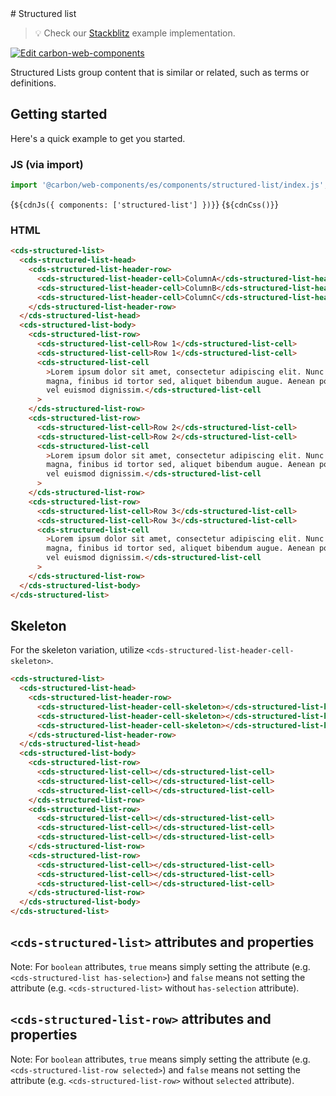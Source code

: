 
<Meta of={StructuredList} />
# Structured list

> 💡 Check our
> [Stackblitz](https://stackblitz.com/github/carbon-design-system/carbon-for-ibm-dotcom/tree/main/packages/web-components/examples/stackblitz/basic/components/structured-list)
> example implementation.

[![Edit carbon-web-components](https://developer.stackblitz.com/img/open_in_stackblitz.svg)](https://stackblitz.com/github/carbon-design-system/carbon-for-ibm-dotcom/tree/main/packages/carbon-web-components/examples/stackblitz/basic/components/structured-list)

Structured Lists group content that is similar or related, such as terms or
definitions.

## Getting started

Here's a quick example to get you started.

### JS (via import)

```javascript
import '@carbon/web-components/es/components/structured-list/index.js';
```

<Markdown>{`${cdnJs({ components: ['structured-list'] })}`}</Markdown>
<Markdown>{`${cdnCss()}`}</Markdown>

### HTML

```html
<cds-structured-list>
  <cds-structured-list-head>
    <cds-structured-list-header-row>
      <cds-structured-list-header-cell>ColumnA</cds-structured-list-header-cell>
      <cds-structured-list-header-cell>ColumnB</cds-structured-list-header-cell>
      <cds-structured-list-header-cell>ColumnC</cds-structured-list-header-cell>
    </cds-structured-list-header-row>
  </cds-structured-list-head>
  <cds-structured-list-body>
    <cds-structured-list-row>
      <cds-structured-list-cell>Row 1</cds-structured-list-cell>
      <cds-structured-list-cell>Row 1</cds-structured-list-cell>
      <cds-structured-list-cell
        >Lorem ipsum dolor sit amet, consectetur adipiscing elit. Nunc dui
        magna, finibus id tortor sed, aliquet bibendum augue. Aenean posuere sem
        vel euismod dignissim.</cds-structured-list-cell
      >
    </cds-structured-list-row>
    <cds-structured-list-row>
      <cds-structured-list-cell>Row 2</cds-structured-list-cell>
      <cds-structured-list-cell>Row 2</cds-structured-list-cell>
      <cds-structured-list-cell
        >Lorem ipsum dolor sit amet, consectetur adipiscing elit. Nunc dui
        magna, finibus id tortor sed, aliquet bibendum augue. Aenean posuere sem
        vel euismod dignissim.</cds-structured-list-cell
      >
    </cds-structured-list-row>
    <cds-structured-list-row>
      <cds-structured-list-cell>Row 3</cds-structured-list-cell>
      <cds-structured-list-cell>Row 3</cds-structured-list-cell>
      <cds-structured-list-cell
        >Lorem ipsum dolor sit amet, consectetur adipiscing elit. Nunc dui
        magna, finibus id tortor sed, aliquet bibendum augue. Aenean posuere sem
        vel euismod dignissim.</cds-structured-list-cell
      >
    </cds-structured-list-row>
  </cds-structured-list-body>
</cds-structured-list>
```

## Skeleton

For the skeleton variation, utilize
`<cds-structured-list-header-cell-skeleton>`.

```html
<cds-structured-list>
  <cds-structured-list-head>
    <cds-structured-list-header-row>
      <cds-structured-list-header-cell-skeleton></cds-structured-list-header-cell-skeleton>
      <cds-structured-list-header-cell-skeleton></cds-structured-list-header-cell-skeleton>
      <cds-structured-list-header-cell-skeleton></cds-structured-list-header-cell-skeleton>
    </cds-structured-list-header-row>
  </cds-structured-list-head>
  <cds-structured-list-body>
    <cds-structured-list-row>
      <cds-structured-list-cell></cds-structured-list-cell>
      <cds-structured-list-cell></cds-structured-list-cell>
      <cds-structured-list-cell></cds-structured-list-cell>
    </cds-structured-list-row>
    <cds-structured-list-row>
      <cds-structured-list-cell></cds-structured-list-cell>
      <cds-structured-list-cell></cds-structured-list-cell>
      <cds-structured-list-cell></cds-structured-list-cell>
    </cds-structured-list-row>
    <cds-structured-list-row>
      <cds-structured-list-cell></cds-structured-list-cell>
      <cds-structured-list-cell></cds-structured-list-cell>
      <cds-structured-list-cell></cds-structured-list-cell>
    </cds-structured-list-row>
  </cds-structured-list-body>
</cds-structured-list>
```

## `<cds-structured-list>` attributes and properties

Note: For `boolean` attributes, `true` means simply setting the attribute (e.g.
`<cds-structured-list has-selection>`) and `false` means not setting the
attribute (e.g. `<cds-structured-list>` without `has-selection` attribute).

<ArgsTable of="cds-structured-list" />

## `<cds-structured-list-row>` attributes and properties

Note: For `boolean` attributes, `true` means simply setting the attribute (e.g.
`<cds-structured-list-row selected>`) and `false` means not setting the
attribute (e.g. `<cds-structured-list-row>` without `selected` attribute).

<ArgsTable of="cds-structured-list-row" />
